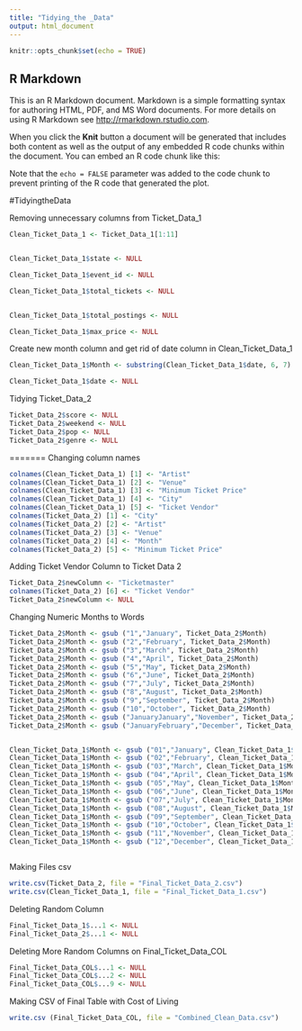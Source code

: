 ```yaml
---
title: "Tidying_the _Data"
output: html_document
---
```


```r
knitr::opts_chunk$set(echo = TRUE)
```

## R Markdown

This is an R Markdown document. Markdown is a simple formatting syntax for authoring HTML, PDF, and MS Word documents. For more details on using R Markdown see <http://rmarkdown.rstudio.com>.

When you click the **Knit** button a document will be generated that includes both content as well as the output of any embedded R code chunks within the document. You can embed an R code chunk like this:


Note that the `echo = FALSE` parameter was added to the code chunk to prevent printing of the R code that generated the plot.

#TidyingtheData

Removing unnecessary columns from Ticket_Data_1

```r


Clean_Ticket_Data_1 <- Ticket_Data_1[1:11]


Clean_Ticket_Data_1$state <- NULL

Clean_Ticket_Data_1$event_id <- NULL

Clean_Ticket_Data_1$total_tickets <- NULL


Clean_Ticket_Data_1$total_postings <- NULL

Clean_Ticket_Data_1$max_price <- NULL

```

Create new month column and get rid of date column in Clean_Ticket_Data_1

```r
Clean_Ticket_Data_1$Month <- substring(Clean_Ticket_Data_1$date, 6, 7)

Clean_Ticket_Data_1$date <- NULL

```

Tidying Ticket_Data_2

```r
Ticket_Data_2$score <- NULL
Ticket_Data_2$weekend <- NULL
Ticket_Data_2$pop <- NULL
Ticket_Data_2$genre <- NULL

```

=======
Changing column names

```r
colnames(Clean_Ticket_Data_1) [1] <- "Artist"
colnames(Clean_Ticket_Data_1) [2] <- "Venue"
colnames(Clean_Ticket_Data_1) [3] <- "Minimum Ticket Price"
colnames(Clean_Ticket_Data_1) [4] <- "City"
colnames(Clean_Ticket_Data_1) [5] <- "Ticket Vendor"
colnames(Ticket_Data_2) [1] <- "City"
colnames(Ticket_Data_2) [2] <- "Artist"
colnames(Ticket_Data_2) [3] <- "Venue"
colnames(Ticket_Data_2) [4] <- "Month"
colnames(Ticket_Data_2) [5] <- "Minimum Ticket Price"
```

Adding Ticket Vendor Column to Ticket Data 2

```r
Ticket_Data_2$newColumn <- "Ticketmaster"
colnames(Ticket_Data_2) [6] <- "Ticket Vendor"
Ticket_Data_2$newColumn <- NULL
```

Changing Numeric Months to Words
```r


Ticket_Data_2$Month <- gsub ("1","January", Ticket_Data_2$Month)
Ticket_Data_2$Month <- gsub ("2","February", Ticket_Data_2$Month)
Ticket_Data_2$Month <- gsub ("3","March", Ticket_Data_2$Month)
Ticket_Data_2$Month <- gsub ("4","April", Ticket_Data_2$Month)
Ticket_Data_2$Month <- gsub ("5","May", Ticket_Data_2$Month)
Ticket_Data_2$Month <- gsub ("6","June", Ticket_Data_2$Month)
Ticket_Data_2$Month <- gsub ("7","July", Ticket_Data_2$Month)
Ticket_Data_2$Month <- gsub ("8","August", Ticket_Data_2$Month)
Ticket_Data_2$Month <- gsub ("9","September", Ticket_Data_2$Month)
Ticket_Data_2$Month <- gsub ("10","October", Ticket_Data_2$Month)
Ticket_Data_2$Month <- gsub ("JanuaryJanuary","November", Ticket_Data_2$Month)
Ticket_Data_2$Month <- gsub ("JanuaryFebruary","December", Ticket_Data_2$Month)


Clean_Ticket_Data_1$Month <- gsub ("01","January", Clean_Ticket_Data_1$Month)
Clean_Ticket_Data_1$Month <- gsub ("02","February", Clean_Ticket_Data_1$Month)
Clean_Ticket_Data_1$Month <- gsub ("03","March", Clean_Ticket_Data_1$Month)
Clean_Ticket_Data_1$Month <- gsub ("04","April", Clean_Ticket_Data_1$Month)
Clean_Ticket_Data_1$Month <- gsub ("05","May", Clean_Ticket_Data_1$Month)
Clean_Ticket_Data_1$Month <- gsub ("06","June", Clean_Ticket_Data_1$Month)
Clean_Ticket_Data_1$Month <- gsub ("07","July", Clean_Ticket_Data_1$Month)
Clean_Ticket_Data_1$Month <- gsub ("08","August", Clean_Ticket_Data_1$Month)
Clean_Ticket_Data_1$Month <- gsub ("09","September", Clean_Ticket_Data_1$Month)
Clean_Ticket_Data_1$Month <- gsub ("10","October", Clean_Ticket_Data_1$Month)
Clean_Ticket_Data_1$Month <- gsub ("11","November", Clean_Ticket_Data_1$Month)
Clean_Ticket_Data_1$Month <- gsub ("12","December", Clean_Ticket_Data_1$Month)



```

Making Files csv

```r
write.csv(Ticket_Data_2, file = "Final_Ticket_Data_2.csv")
write.csv(Clean_Ticket_Data_1, file = "Final_Ticket_Data_1.csv")
```

Deleting Random Column

```r
Final_Ticket_Data_1$...1 <- NULL
Final_Ticket_Data_2$...1 <- NULL
```

Deleting More Random Columns on Final_Ticket_Data_COL

```r
Final_Ticket_Data_COL$...1 <- NULL
Final_Ticket_Data_COL$...2 <- NULL
Final_Ticket_Data_COL$...9 <- NULL
```

Making CSV of Final Table with Cost of Living

```r
write.csv (Final_Ticket_Data_COL, file = "Combined_Clean_Data.csv")
```

